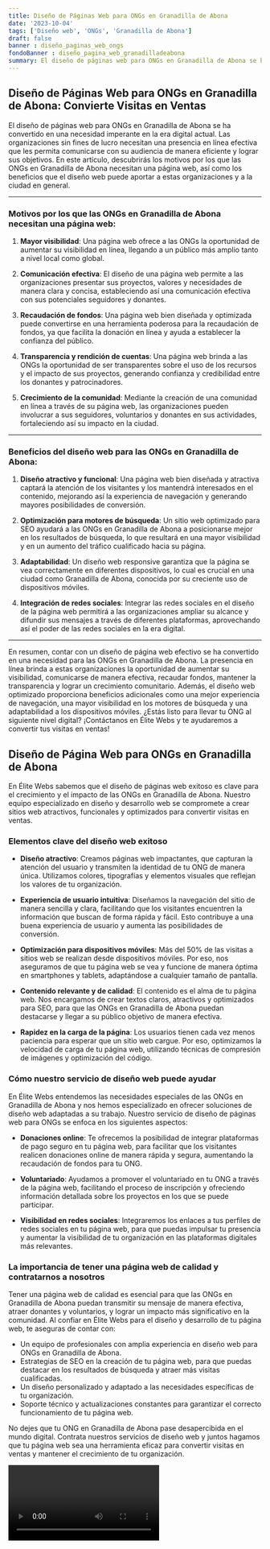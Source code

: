 ```yaml
---
title: Diseño de Páginas Web para ONGs en Granadilla de Abona
date: '2023-10-04'
tags: ['Diseño web', 'ONGs', 'Granadilla de Abona']
draft: false
banner : diseño_paginas_web_ongs
fondoBanner : diseño_pagina_web_granadilladeabona
summary: El diseño de páginas web para ONGs en Granadilla de Abona se ha convertido en una necesidad imperante en la era digital actual. Las organizaciones sin fines de lucro necesitan una presencia en línea efectiva que les permita comunicarse con su audiencia de manera eficiente y lograr sus objetivos. En este artículo, descubrirás los motivos por los que las ONGs en Granadilla de Abona necesitan una página web, así como los beneficios que el diseño web puede aportar a estas organizaciones y a la ciudad en general.
---
```


## Diseño de Páginas Web para ONGs en Granadilla de Abona: Convierte Visitas en Ventas

El diseño de páginas web para ONGs en Granadilla de Abona se ha convertido en una necesidad imperante en la era digital actual. Las organizaciones sin fines de lucro necesitan una presencia en línea efectiva que les permita comunicarse con su audiencia de manera eficiente y lograr sus objetivos. En este artículo, descubrirás los motivos por los que las ONGs en Granadilla de Abona necesitan una página web, así como los beneficios que el diseño web puede aportar a estas organizaciones y a la ciudad en general.

---

### Motivos por los que las ONGs en Granadilla de Abona necesitan una página web:

1. **Mayor visibilidad**: Una página web ofrece a las ONGs la oportunidad de aumentar su visibilidad en línea, llegando a un público más amplio tanto a nivel local como global.

2. **Comunicación efectiva**: El diseño de una página web permite a las organizaciones presentar sus proyectos, valores y necesidades de manera clara y concisa, estableciendo así una comunicación efectiva con sus potenciales seguidores y donantes.

3. **Recaudación de fondos**: Una página web bien diseñada y optimizada puede convertirse en una herramienta poderosa para la recaudación de fondos, ya que facilita la donación en línea y ayuda a establecer la confianza del público.

4. **Transparencia y rendición de cuentas**: Una página web brinda a las ONGs la oportunidad de ser transparentes sobre el uso de los recursos y el impacto de sus proyectos, generando confianza y credibilidad entre los donantes y patrocinadores.

5. **Crecimiento de la comunidad**: Mediante la creación de una comunidad en línea a través de su página web, las organizaciones pueden involucrar a sus seguidores, voluntarios y donantes en sus actividades, fortaleciendo así su impacto en la ciudad.

---

### Beneficios del diseño web para las ONGs en Granadilla de Abona:

1. **Diseño atractivo y funcional**: Una página web bien diseñada y atractiva captará la atención de los visitantes y los mantendrá interesados en el contenido, mejorando así la experiencia de navegación y generando mayores posibilidades de conversión.

2. **Optimización para motores de búsqueda**: Un sitio web optimizado para SEO ayudará a las ONGs en Granadilla de Abona a posicionarse mejor en los resultados de búsqueda, lo que resultará en una mayor visibilidad y en un aumento del tráfico cualificado hacia su página.

3. **Adaptabilidad**: Un diseño web responsive garantiza que la página se vea correctamente en diferentes dispositivos, lo cual es crucial en una ciudad como Granadilla de Abona, conocida por su creciente uso de dispositivos móviles.

4. **Integración de redes sociales**: Integrar las redes sociales en el diseño de la página web permitirá a las organizaciones ampliar su alcance y difundir sus mensajes a través de diferentes plataformas, aprovechando así el poder de las redes sociales en la era digital.

---

En resumen, contar con un diseño de página web efectivo se ha convertido en una necesidad para las ONGs en Granadilla de Abona. La presencia en línea brinda a estas organizaciones la oportunidad de aumentar su visibilidad, comunicarse de manera efectiva, recaudar fondos, mantener la transparencia y lograr un crecimiento comunitario. Además, el diseño web optimizado proporciona beneficios adicionales como una mejor experiencia de navegación, una mayor visibilidad en los motores de búsqueda y una adaptabilidad a los dispositivos móviles. ¿Estás listo para llevar tu ONG al siguiente nivel digital? ¡Contáctanos en Élite Webs y te ayudaremos a convertir tus visitas en ventas!

<GifSeo />

<Cta />

## Diseño de Página Web para ONGs en Granadilla de Abona

En Élite Webs sabemos que el diseño de páginas web exitoso es clave para el crecimiento y el impacto de las ONGs en Granadilla de Abona. Nuestro equipo especializado en diseño y desarrollo web se compromete a crear sitios web atractivos, funcionales y optimizados para convertir visitas en ventas.

### Elementos clave del diseño web exitoso

- **Diseño atractivo**: Creamos páginas web impactantes, que capturan la atención del usuario y transmiten la identidad de tu ONG de manera única. Utilizamos colores, tipografías y elementos visuales que reflejan los valores de tu organización.

- **Experiencia de usuario intuitiva**: Diseñamos la navegación del sitio de manera sencilla y clara, facilitando que los visitantes encuentren la información que buscan de forma rápida y fácil. Esto contribuye a una buena experiencia de usuario y aumenta las posibilidades de conversión.

- **Optimización para dispositivos móviles**: Más del 50% de las visitas a sitios web se realizan desde dispositivos móviles. Por eso, nos aseguramos de que tu página web se vea y funcione de manera óptima en smartphones y tablets, adaptándose a cualquier tamaño de pantalla.

- **Contenido relevante y de calidad**: El contenido es el alma de tu página web. Nos encargamos de crear textos claros, atractivos y optimizados para SEO, para que las ONGs en Granadilla de Abona puedan destacarse y llegar a su público objetivo de manera efectiva.

- **Rapidez en la carga de la página**: Los usuarios tienen cada vez menos paciencia para esperar que un sitio web cargue. Por eso, optimizamos la velocidad de carga de tu página web, utilizando técnicas de compresión de imágenes y optimización del código.

### Cómo nuestro servicio de diseño web puede ayudar

En Élite Webs entendemos las necesidades especiales de las ONGs en Granadilla de Abona y nos hemos especializado en ofrecer soluciones de diseño web adaptadas a su trabajo. Nuestro servicio de diseño de páginas web para ONGs se enfoca en los siguientes aspectos:

- **Donaciones online**: Te ofrecemos la posibilidad de integrar plataformas de pago seguro en tu página web, para facilitar que los visitantes realicen donaciones online de manera rápida y segura, aumentando la recaudación de fondos para tu ONG.

- **Voluntariado**: Ayudamos a promover el voluntariado en tu ONG a través de la página web, facilitando el proceso de inscripción y ofreciendo información detallada sobre los proyectos en los que se puede participar.

- **Visibilidad en redes sociales**: Integraremos los enlaces a tus perfiles de redes sociales en tu página web, para que puedas impulsar tu presencia y aumentar la visibilidad de tu organización en las plataformas digitales más relevantes.

### La importancia de tener una página web de calidad y contratarnos a nosotros

Tener una página web de calidad es esencial para que las ONGs en Granadilla de Abona puedan transmitir su mensaje de manera efectiva, atraer donantes y voluntarios, y lograr un impacto más significativo en la comunidad. Al confiar en Élite Webs para el diseño y desarrollo de tu página web, te aseguras de contar con:

- Un equipo de profesionales con amplia experiencia en diseño web para ONGs en Granadilla de Abona.
- Estrategias de SEO en la creación de tu página web, para que puedas destacar en los resultados de búsqueda y atraer más visitas cualificadas.
- Un diseño personalizado y adaptado a las necesidades específicas de tu organización.
- Soporte técnico y actualizaciones constantes para garantizar el correcto funcionamiento de tu página web.

No dejes que tu ONG en Granadilla de Abona pase desapercibida en el mundo digital. Contrata nuestros servicios de diseño web y juntos hagamos que tu página web sea una herramienta eficaz para convertir visitas en ventas y mantener el crecimiento de tu organización.

<Video />

<CtaBot job='ONGs' city='Granadilla de Abona'/>

<Gmaps query='Granadilla de Abona+españa+maps' />